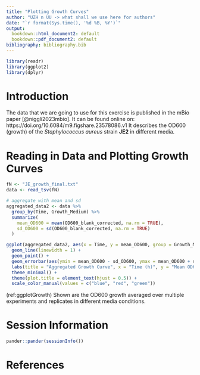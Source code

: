 ```yaml
---
title: "Plotting Growth Curves"
author: "UZH n UU -> what shall we use here for authors"
date: "`r format(Sys.time(), '%d %B, %Y')`"
output:
  bookdown::html_document2: default
  bookdown::pdf_document2: default
bibliography: bibliography.bib
---
```


```r
library(readr)
library(ggplot2)
library(dplyr)
```


# Introduction

The data that we are going to use for this exercise is published in the mBio paper [@niggli2023mbio]. 
It can be found online on: https://doi.org/10.6084/m9.figshare.23578086.v1
It describes the OD600 (growth) of the *Staphylococcus aureus* strain **JE2** in different media.

# Reading in Data and Plotting Growth Curves

```r
fN <- "JE_growth_final.txt"
data <- read_tsv(fN)
```

```r
# aggregate with mean and sd
aggregated_data2 <- data %>%
  group_by(Time, Growth_Medium) %>%
  summarize(
    mean_OD600 = mean(OD600_blank_corrected, na.rm = TRUE),
    sd_OD600 = sd(OD600_blank_corrected, na.rm = TRUE)
  )

```


```r

ggplot(aggregated_data2, aes(x = Time, y = mean_OD600, group = Growth_Medium, color = Growth_Medium)) +
  geom_line(linewidth = 1) +
  geom_point() +
  geom_errorbar(aes(ymin = mean_OD600 - sd_OD600, ymax = mean_OD600 + sd_OD600), width = 0.2) +
  labs(title = "Aggregated Growth Curve", x = "Time (h)", y = "Mean OD600 (Blank Corrected)") +
  theme_minimal() +
  theme(plot.title = element_text(hjust = 0.5)) +
  scale_color_manual(values = c("blue", "red", "green"))


```
(ref:ggplotGrowth) Shown are the OD600 growth averaged over multiple experiments and replicates in different media conditions.






# Session Information

```r
pander::pander(sessionInfo())
```


# References {-}

